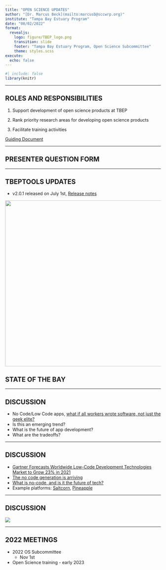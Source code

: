 ```yaml
---
title: "OPEN SCIENCE UPDATES"
author: "[Dr. Marcus Beck](mailto:marcusb@sccwrp.org)"
institute: "Tampa Bay Estuary Program"
date: "08/02/2022"
format:
  revealjs:
    logo: figure/TBEP_logo.png
    transition: slide
    footer: "Tampa Bay Estuary Program, Open Science Subcommittee"
    theme: styles.scss
execute:
  echo: false
---
```


```r
#| include: false
library(knitr)
```

------------------------------------------------------------------------

## ROLES AND RESPONSIBILITIES

1.  Support development of open science products at TBEP

2.  Rank priority research areas for developing open science products

3.  Facilitate training activities

[Guiding Document](https://docs.google.com/document/d/1w6dVTwfYYDRVzGPXy0jyHxV4mwOutEY_ISMP1oAdZ_c/edit){style="text-align: center;"}

------------------------------------------------------------------------

## PRESENTER QUESTION FORM

------------------------------------------------------------------------

## TBEPTOOLS UPDATES

-   v2.0.1 released on July 1st, [Release notes](https://github.com/tbep-tech/tbeptools/releases/tag/v2.0.1)

![](figure/colorscheme.png){width="537"}

## STATE OF THE BAY

------------------------------------------------------------------------

## DISCUSSION

-   No Code/Low Code apps, [what if all workers wrote software, not just the geek elite?](https://www.economist.com/business/2022/01/29/what-if-all-workers-wrote-software-not-just-the-geek-elite)
-   Is this an emerging trend?
-   What is the future of app development?\
-   What are the tradeoffs?

------------------------------------------------------------------------

## DISCUSSION

-   [Gartner Forecasts Worldwide Low-Code Development Technologies Market to Grow 23% in 2021](https://www.gartner.com/en/newsroom/press-releases/2021-02-15-gartner-forecasts-worldwide-low-code-development-technologies-market-to-grow-23-percent-in-2021)
-   [The no code generation is arriving](https://techcrunch.com/2020/10/26/the-no-code-generation-is-arriving/)
-   [What is no-code, and is it the future of tech?](https://www.howtogeek.com/768170/what-is-no-code-and-is-it-the-future-of-tech/)
-   Example platforms: [Saltcorn](https://saltcorn.com/), [Pineapple](https://www.pineapple.build/)

------------------------------------------------------------------------

## DISCUSSION

![](figure/htmlpsychopath.PNG){fig-align="center"}

------------------------------------------------------------------------

## 2022 MEETINGS

-   2022 OS Subcommittee
    -   Nov 1st
-   Open Science training - early 2023
